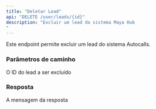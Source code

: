 ```yaml
---
title: "Deletar Lead"
api: "DELETE /user/leads/{id}"
description: "Excluir um lead do sistema Maya Hub
"
---
```


Este endpoint permite excluir um lead do sistema Autocalls.

### Parâmetros de caminho

<ParamField path="id" type="integer" required>
  O ID do lead a ser excluído
</ParamField>

### Resposta

<ResponseField name="message" type="string">
  A mensagem da resposta
</ResponseField>